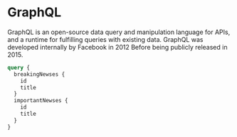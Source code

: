 # GraphQL

GraphQL is an open-source data query and manipulation language for APIs,
and a runtime for fulfilling queries with existing data.
GraphQL was developed internally by Facebook in 2012
Before being publicly released in 2015.

```GraphQL
query {
  breakingNewses {
    id
    title
  }
  importantNewses {
    id
    title
  }
}
```
